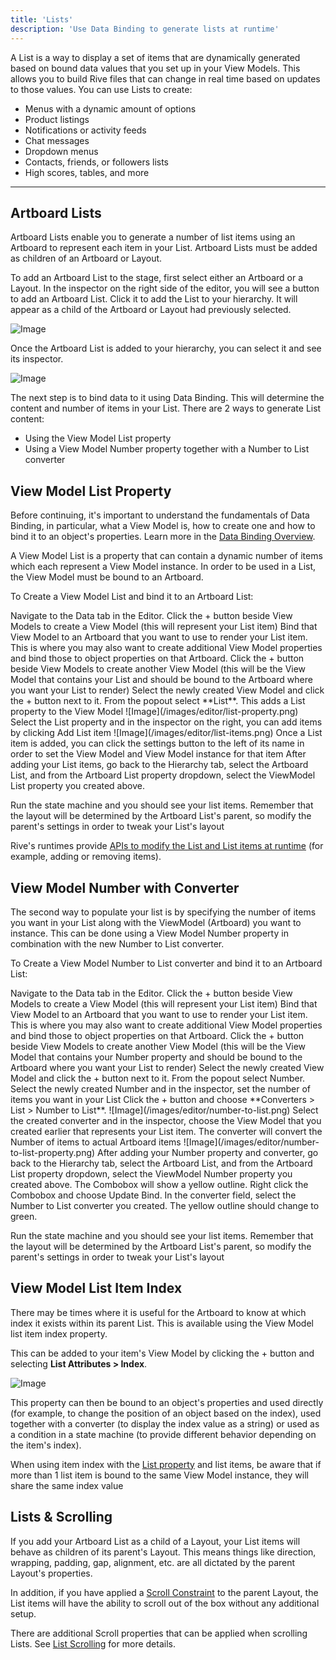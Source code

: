 ```yaml
---
title: 'Lists'
description: 'Use Data Binding to generate lists at runtime'
---
```


A List is a way to display a set of items that are dynamically generated based on bound data values that you set up in your View Models. This allows you to build Rive files that can change in real time based on updates to those values. You can use Lists to create:

- Menus with a dynamic amount of options
- Product listings
- Notifications or activity feeds
- Chat messages
- Dropdown menus
- Contacts, friends, or followers lists
- High scores, tables, and more

---

## Artboard Lists

Artboard Lists enable you to generate a number of list items using an Artboard to represent each item in your List. Artboard Lists must be added as children of an Artboard or Layout. 

To add an Artboard List to the stage, first select either an Artboard or a Layout. In the inspector on the right side of the editor, you will see a button to add an Artboard List. Click it to add the List to your hierarchy. It will appear as a child of the Artboard or Layout had previously selected.

![Image](/images/editor/add-artboard-list.png)

Once the Artboard List is added to your hierarchy, you can select it and see its inspector.

![Image](/images/editor/artboard-list-property.png)

The next step is to bind data to it using Data Binding. This will determine the content and number of items in your List. There are 2 ways to generate List content:

- Using the View Model List property
- Using a View Model Number property together with a Number to List converter

## View Model List Property

<Note>Before continuing, it's important to understand the fundamentals of Data Binding, in particular, what a View Model is, how to create one and how to bind it to an object's properties. Learn more in the [Data Binding Overview](/editor/data-binding/overview).</Note>

A View Model List is a property that can contain a dynamic number of items which each represent a View Model instance. In order to be used in a List, the View Model must be bound to an Artboard.

To Create a View Model List and bind it to an Artboard List:

<Steps>
<Step title="Create a List Item View Model">
Navigate to the Data tab in the Editor. Click the + button beside View Models to create a View Model (this will represent your List item)
</Step>
<Step title="Bind the List Item View Model to your Item Artboard">
Bind that View Model to an Artboard that you want to use to render your List item. This is where you may also want to create additional View Model properties and bind those to object properties on that Artboard.
</Step>
<Step title="Create your Main View Model">
Click the + button beside View Models to create another View Model (this will be the View Model that contains your List and should be bound to the Artboard where you want your List to render)
</Step>
<Step title="Add a List property">
Select the newly created View Model and click the + button next to it. From the popout select **List**. This adds a List property to the View Model
![Image](/images/editor/list-property.png)
</Step>
<Step title="Add List Items">
Select the List property and in the inspector on the right, you can add items by clicking Add List item
![Image](/images/editor/list-items.png)
Once a List item is added, you can click the settings button to the left of its name in order to set the View Model and View Model instance for that item
</Step>
<Step title="Bind the List property to your Artboard List">
After adding your List items, go back to the Hierarchy tab, select the Artboard List, and from the Artboard List property dropdown, select the ViewModel List property you created above. 
</Step>
</Steps>

Run the state machine and you should see your list items. Remember that the layout will be determined by the Artboard List's parent, so modify the parent's settings in order to tweak your List's layout

<Note>Rive's runtimes provide [APIs to modify the List and List items at runtime](/runtimes/data-binding#lists) (for example, adding or removing items).</Note>

## View Model Number with Converter

The second way to populate your list is by specifying the number of items you want in your List along with the ViewModel (Artboard) you want to instance. This can be done using a View Model Number property in combination with the new Number to List converter.

To Create a View Model Number to List converter and bind it to an Artboard List:

<Steps>
<Step title="Create a List Item View Model">
Navigate to the Data tab in the Editor. Click the + button beside View Models to create a View Model (this will represent your List item)
</Step>
<Step title="Bind the List Item View Model to your Item Artboard">
Bind that View Model to an Artboard that you want to use to render your List item. This is where you may also want to create additional View Model properties and bind those to object properties on that Artboard.
</Step>
<Step title="Create your Main View Model">
Click the + button beside View Models to create another View Model (this will be the View Model that contains your Number property and should be bound to the Artboard where you want your List to render)
</Step>
<Step title="Add a Number property">
Select the newly created View Model and click the + button next to it. From the popout select Number. Select the newly created Number and in the inspector, set the number of items you want in your List
</Step>
<Step title="Add a Number to List converter">
Click the + button and choose **Converters > List > Number to List**.
![Image](/images/editor/number-to-list.png)
</Step>
<Step title="Set the View Model to use in the converter">
Select the created converter and in the inspector, choose the View Model that you created earlier that represents your List item. The converter will convert the Number of items to actual Artboard items
![Image](/images/editor/number-to-list-property.png)
</Step>
<Step title="Bind the Number property and converter to your Artboard List">
After adding your Number property and converter, go back to the Hierarchy tab, select the Artboard List, and from the Artboard List property dropdown, select the ViewModel Number property you created above. The Combobox will show a yellow outline. Right click the Combobox and choose Update Bind. In the converter field, select the Number to List converter you created. The yellow outline should change to green. 
</Step>
</Steps>

Run the state machine and you should see your list items. Remember that the layout will be determined by the Artboard List's parent, so modify the parent's settings in order to tweak your List's layout

## View Model List Item Index

There may be times where it is useful for the Artboard to know at which index it exists within its parent List. This is available using the View Model list item index property. 

This can be added to your item's View Model by clicking the + button and selecting **List Attributes > Index**.

![Image](/images/editor/list-index.png)

This property can then be bound to an object's properties and used directly (for example, to change the position of an object based on the index), used together with a converter (to display the index value as a string) or used as a condition in a state machine (to provide different behavior depending on the item's index).

<Info>When using item index with the [List property](/editor/data-binding/lists#view-model-list-property) and list items, be aware that if more than 1 list item is bound to the same View Model instance, they will share the same index value</Info>

## Lists & Scrolling

If you add your Artboard List as a child of a Layout, your List items will behave as children of its parent's Layout. This means things like direction, wrapping, padding, gap, alignment, etc. are all dictated by the parent Layout's properties.

In addition, if you have applied a [Scroll Constraint](/editor/layouts/scrolling) to the parent Layout, the List items will have the ability to scroll out of the box without any additional setup.

There are additional Scroll properties that can be applied when scrolling Lists. See [List Scrolling](/editor/layouts/scrolling#list-scrolling) for more details.